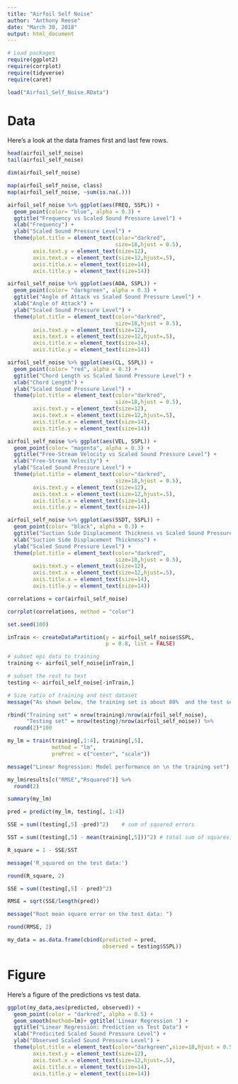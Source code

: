 ```yaml
---
title: "Airfoil Self Noise"
author: "Anthony Reese"
date: "March 30, 2018"
output: html_document
---
```

```r
# Load packages
require(ggplot2)
require(corrplot)
require(tidyverse)
require(caret)
```

```r
load("Airfoil_Self_Noise.RData")
```
# Data
Here's a look at the data frames first and last few rows.
```r
head(airfoil_self_noise)
tail(airfoil_self_noise)
```
```r
dim(airfoil_self_noise)
```
```r
map(airfoil_self_noise, class)
map(airfoil_self_noise, ~sum(is.na(.)))
```
```r
airfoil_self_noise %>% ggplot(aes(FREQ, SSPL)) +
  geom_point(color= "blue", alpha = 0.3) +
  ggtitle("Frequency vs Scaled Sound Pressure Level") +
  xlab("Frequency") +
  ylab("Scaled Sound Pressure Level") +
  theme(plot.title = element_text(color="darkred",
                                  size=18,hjust = 0.5),
        axis.text.y = element_text(size=12),
        axis.text.x = element_text(size=12,hjust=.5),
        axis.title.x = element_text(size=14),
        axis.title.y = element_text(size=14))
```
```r
airfoil_self_noise %>% ggplot(aes(AOA, SSPL)) +
  geom_point(color= "darkgreen", alpha = 0.3) +
  ggtitle("Angle of Attack vs Scaled Sound Pressure Level") +
  xlab("Angle of Attack") +
  ylab("Scaled Sound Pressure Level") +
  theme(plot.title = element_text(color="darkred",
                                  size=18,hjust = 0.5),
        axis.text.y = element_text(size=12),
        axis.text.x = element_text(size=12,hjust=.5),
        axis.title.x = element_text(size=14),
        axis.title.y = element_text(size=14))
```
```r
airfoil_self_noise %>% ggplot(aes(CL, SSPL)) +
  geom_point(color= "red", alpha = 0.3) +
  ggtitle("Chord Length vs Scaled Sound Pressure Level") +
  xlab("Chord Length") +
  ylab("Scaled Sound Pressure Level") +
  theme(plot.title = element_text(color="darkred",
                                  size=18,hjust = 0.5),
        axis.text.y = element_text(size=12),
        axis.text.x = element_text(size=12,hjust=.5),
        axis.title.x = element_text(size=14),
        axis.title.y = element_text(size=14))
```
```r
airfoil_self_noise %>% ggplot(aes(VEL, SSPL)) +
  geom_point(color= "magenta", alpha = 0.3) +
  ggtitle("Free-Stream Velocity vs Scaled Sound Pressure Level") +
  xlab("Free-Stream Velocity") +
  ylab("Scaled Sound Pressure Level") +
  theme(plot.title = element_text(color="darkred",
                                  size=18,hjust = 0.5),
        axis.text.y = element_text(size=12),
        axis.text.x = element_text(size=12,hjust=.5),
        axis.title.x = element_text(size=14),
        axis.title.y = element_text(size=14))
```
```r
airfoil_self_noise %>% ggplot(aes(SSDT, SSPL)) +
  geom_point(color= "black", alpha = 0.3) +
  ggtitle("Suction Side Displacement Thickness vs Scaled Sound Pressure Level") +
  xlab("Suction Side Displacement Thickness") +
  ylab("Scaled Sound Pressure Level") +
  theme(plot.title = element_text(color="darkred",
                                  size=18,hjust = 0.5),
        axis.text.y = element_text(size=12),
        axis.text.x = element_text(size=12,hjust=.5),
        axis.title.x = element_text(size=14),
        axis.title.y = element_text(size=14))
```
```r
correlations = cor(airfoil_self_noise)
```
```r
corrplot(correlations, method = "color")
```
```r
set.seed(100)
```
```r
inTrain <- createDataPartition(y = airfoil_self_noise$SSPL, 
                               p = 0.8, list = FALSE)
```
```r
# subset epi data to training
training <- airfoil_self_noise[inTrain,]
```
```r
# subset the rest to test
testing <- airfoil_self_noise[-inTrain,]
```
```r
# Size ratio of training and test dataset
message("As shown below, the training set is about 80%  and the test set is about 20% of the original data")
```
```r
rbind("Training set" = nrow(training)/nrow(airfoil_self_noise),
      "Testing set" = nrow(testing)/nrow(airfoil_self_noise)) %>% 
  round(2)*100
```
```r
my_lm = train(training[,1:4], training[,5],
              method = "lm",
              preProc = c("center", "scale"))
```
```r
message("Linear Regression: Model performance on \n the training set")
```
```r
my_lm$results[c("RMSE","Rsquared")] %>%
  round(2)
```
```r
summary(my_lm)
```
```r
pred = predict(my_lm, testing[, 1:4])
```
```r
SSE = sum((testing[,5] -pred)^2)    # sum of squared errors
```
```r
SST = sum((testing[,5] - mean(training[,5]))^2) # total sum of squares, remember to use training data here
```
```r
R_square = 1 - SSE/SST
```
```r
message('R_squared on the test data:')
```
```r
round(R_square, 2)
```
```r
SSE = sum((testing[,5] - pred)^2)
```
```r
RMSE = sqrt(SSE/length(pred))
```
```r
message("Root mean square error on the test data: ")
```
```r
round(RMSE, 2)
```
```r
my_data = as.data.frame(cbind(predicted = pred,
                              observed = testing$SSPL))
```
# Figure
Here's a figure of the predictions vs test data.
```r
ggplot(my_data,aes(predicted, observed)) +
  geom_point(color = "darkred", alpha = 0.5) + 
  geom_smooth(method=lm)+ ggtitle('Linear Regression ') +
  ggtitle("Linear Regression: Prediction vs Test Data") +
  xlab("Predicited Scaled Sound Pressure Level") +
  ylab("Observed Scaled Sound Pressure Level") +
  theme(plot.title = element_text(color="darkgreen",size=18,hjust = 0.5),
        axis.text.y = element_text(size=12),
        axis.text.x = element_text(size=12,hjust=.5),
        axis.title.x = element_text(size=14),
        axis.title.y = element_text(size=14))
```